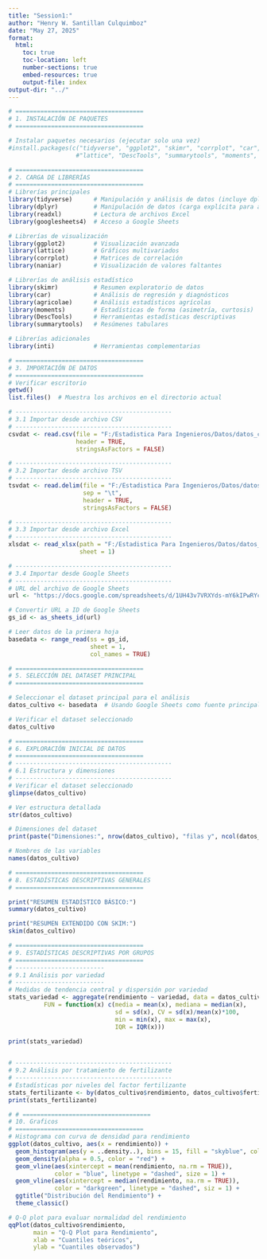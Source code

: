 ```yaml
---
title: "Session1:"
author: "Henry W. Santillan Culquimboz"
date: "May 27, 2025"
format:
  html:
    toc: true
    toc-location: left
    number-sections: true
    embed-resources: true
    output-file: index
output-dir: "../"
---
```


```r
# ====================================
# 1. INSTALACIÓN DE PAQUETES
# ====================================

# Instalar paquetes necesarios (ejecutar solo una vez)
#install.packages(c("tidyverse", "ggplot2", "skimr", "corrplot", "car", "agricolae", 
                   #"lattice", "DescTools", "summarytools", "moments", "inti"))
```

```r
# ====================================
# 2. CARGA DE LIBRERÍAS
# ====================================
# Librerías principales
library(tidyverse)      # Manipulación y análisis de datos (incluye dplyr, ggplot2, etc.)
library(dplyr)          # Manipulación de datos (carga explícita para asegurar disponibilidad)
library(readxl)         # Lectura de archivos Excel
library(googlesheets4)  # Acceso a Google Sheets

# Librerías de visualización
library(ggplot2)        # Visualización avanzada
library(lattice)        # Gráficos multivariados
library(corrplot)       # Matrices de correlación
library(naniar)         # Visualización de valores faltantes

# Librerías de análisis estadístico
library(skimr)          # Resumen exploratorio de datos
library(car)            # Análisis de regresión y diagnósticos
library(agricolae)      # Análisis estadísticos agrícolas
library(moments)        # Estadísticas de forma (asimetría, curtosis)
library(DescTools)      # Herramientas estadísticas descriptivas
library(summarytools)   # Resúmenes tabulares

# Librerías adicionales
library(inti)           # Herramientas complementarias

```

```r
# ====================================
# 3. IMPORTACIÓN DE DATOS
# ====================================
# Verificar escritorio
getwd()
list.files()  # Muestra los archivos en el directorio actual

# --------------------------------------------
# 3.1 Importar desde archivo CSV
# --------------------------------------------
csvdat <- read.csv(file = "F:/Estadistica Para Ingenieros/Datos/datos_cultivo.csv",
                   header = TRUE,
                   stringsAsFactors = FALSE)

# --------------------------------------------
# 3.2 Importar desde archivo TSV
# --------------------------------------------
tsvdat <- read.delim(file = "F:/Estadistica Para Ingenieros/Datos/datos_cultivo.tsv", 
                     sep = "\t", 
                     header = TRUE,
                     stringsAsFactors = FALSE)

# --------------------------------------------
# 3.3 Importar desde archivo Excel
# --------------------------------------------
xlsdat <- read_xlsx(path = "F:/Estadistica Para Ingenieros/Datos/datos_cultivo.xlsx", 
                    sheet = 1)

# --------------------------------------------
# 3.4 Importar desde Google Sheets
# --------------------------------------------
# URL del archivo de Google Sheets
url <- "https://docs.google.com/spreadsheets/d/1UH43v7VRXYds-mY6kIPwRYcftQ8rjoYf192HJgFLPgk/edit?gid=0#gid=0"

# Convertir URL a ID de Google Sheets
gs_id <- as_sheets_id(url)

# Leer datos de la primera hoja
basedata <- range_read(ss = gs_id, 
                       sheet = 1,
                       col_names = TRUE)
```

```r
# ====================================
# 5. SELECCIÓN DEL DATASET PRINCIPAL
# ====================================

# Seleccionar el dataset principal para el análisis
datos_cultivo <- basedata  # Usando Google Sheets como fuente principal

# Verificar el dataset seleccionado
datos_cultivo

```

```r
# ====================================
# 6. EXPLORACIÓN INICIAL DE DATOS
# ====================================
# --------------------------------------------
# 6.1 Estructura y dimensiones
# --------------------------------------------
# Verificar el dataset seleccionado
glimpse(datos_cultivo)

# Ver estructura detallada
str(datos_cultivo)

# Dimensiones del dataset
print(paste("Dimensiones:", nrow(datos_cultivo), "filas y", ncol(datos_cultivo), "columnas"))

# Nombres de las variables
names(datos_cultivo)

```

```r
# ====================================
# 8. ESTADÍSTICAS DESCRIPTIVAS GENERALES
# ====================================

print("RESUMEN ESTADÍSTICO BÁSICO:")
summary(datos_cultivo)

print("RESUMEN EXTENDIDO CON SKIM:")
skim(datos_cultivo)
```

```r
# ====================================
# 9. ESTADÍSTICAS DESCRIPTIVAS POR GRUPOS
# ====================================
# -------------------------
# 9.1 Análisis por variedad 
# -------------------------
# Medidas de tendencia central y dispersión por variedad
stats_variedad <- aggregate(rendimiento ~ variedad, data = datos_cultivo, 
          FUN = function(x) c(media = mean(x), mediana = median(x), 
                              sd = sd(x), CV = sd(x)/mean(x)*100,
                              min = min(x), max = max(x), 
                              IQR = IQR(x)))

print(stats_variedad)
    

# --------------------------------------------
# 9.2 Análisis por tratamiento de fertilizante
# --------------------------------------------
# Estadísticas por niveles del factor fertilizante
stats_fertilizante <- by(datos_cultivo$rendimiento, datos_cultivo$fertilizante, summary)
print(stats_fertilizante)
```

```r
# # ====================================
# 10. Graficos 
# ====================================
# Histograma con curva de densidad para rendimiento
ggplot(datos_cultivo, aes(x = rendimiento)) +
  geom_histogram(aes(y = ..density..), bins = 15, fill = "skyblue", color = "black") +
  geom_density(alpha = 0.5, color = "red") +
  geom_vline(aes(xintercept = mean(rendimiento, na.rm = TRUE)), 
             color = "blue", linetype = "dashed", size = 1) +
  geom_vline(aes(xintercept = median(rendimiento, na.rm = TRUE)), 
             color = "darkgreen", linetype = "dashed", siz = 1) +
  ggtitle("Distribución del Rendimiento") +
  theme_classic()

# Q-Q plot para evaluar normalidad del rendimiento
qqPlot(datos_cultivo$rendimiento, 
       main = "Q-Q Plot para Rendimiento", 
       xlab = "Cuantiles teóricos", 
       ylab = "Cuantiles observados")

```

